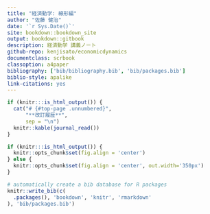 ```yaml
--- 
title: "経済動学: 線形編"
author: "佐藤 健治"
date: '`r Sys.Date()`'
site: bookdown::bookdown_site
output: bookdown::gitbook
description: 経済動学 講義ノート
github-repo: kenjisato/economicdynamics
documentclass: scrbook
classoption: a4paper
bibliography: ['bib/bibliography.bib', 'bib/packages.bib']
biblio-style: apalike
link-citations: yes
---
```


```r
if (knitr:::is_html_output()) {
  cat("# {#top-page .unnumbered}",
      "**改訂履歴**",
      sep = "\n")
  knitr::kable(journal_read())
}
```

```r
if (knitr:::is_html_output()) {
  knitr::opts_chunk$set(fig.align = 'center')
} else {
  knitr::opts_chunk$set(fig.align = 'center', out.width='350px') 
}

# automatically create a bib database for R packages
knitr::write_bib(c(
  .packages(), 'bookdown', 'knitr', 'rmarkdown'
), 'bib/packages.bib')
```

